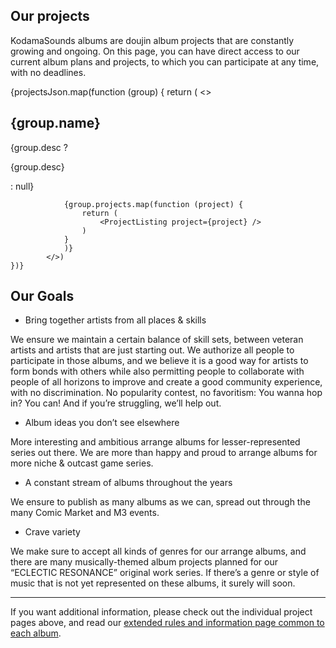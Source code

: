 

## Our projects 

KodamaSounds albums are doujin album projects that are constantly growing and ongoing. On this page, you can have direct access to our current album plans and projects, to which you can participate at any time, with no deadlines.

<div>
    {projectsJson.map(function (group) {
        return (
            <>
                <h2>{group.name}</h2>
                {group.desc ? <p>{group.desc}</p> : null}

                {group.projects.map(function (project) {
                    return (
                        <ProjectListing project={project} />
                    )
                }
                )}
            </>)
    })}
</div>

## Our Goals
- Bring together artists from all places & skills

We ensure we maintain a certain balance of skill sets, between veteran artists and artists that are just starting out. We authorize all people to participate in those albums, and we believe it is a good way for artists to form bonds with others while also permitting people to collaborate with people of all horizons to improve and create a good community experience, with no discrimination. No popularity contest, no favoritism: You wanna hop in? You can! And if you’re struggling, we’ll help out.

- Album ideas you don’t see elsewhere

More interesting and ambitious arrange albums for lesser-represented series out there. We are more than happy and proud to arrange albums for more niche & outcast game series.

- A constant stream of albums throughout the years

We ensure to publish as many albums as we can, spread out through the many Comic Market and M3 events.

- Crave variety

We make sure to accept all kinds of genres for our arrange albums, and there are many musically-themed album projects planned for our “ECLECTIC RESONANCE” original work series. If there’s a genre or style of music that is not yet represented on these albums, it surely will soon.

<hr/>

If you want additional information, please check out the individual project pages above, and read our [extended rules and information page common to each album](/projects/faq).




